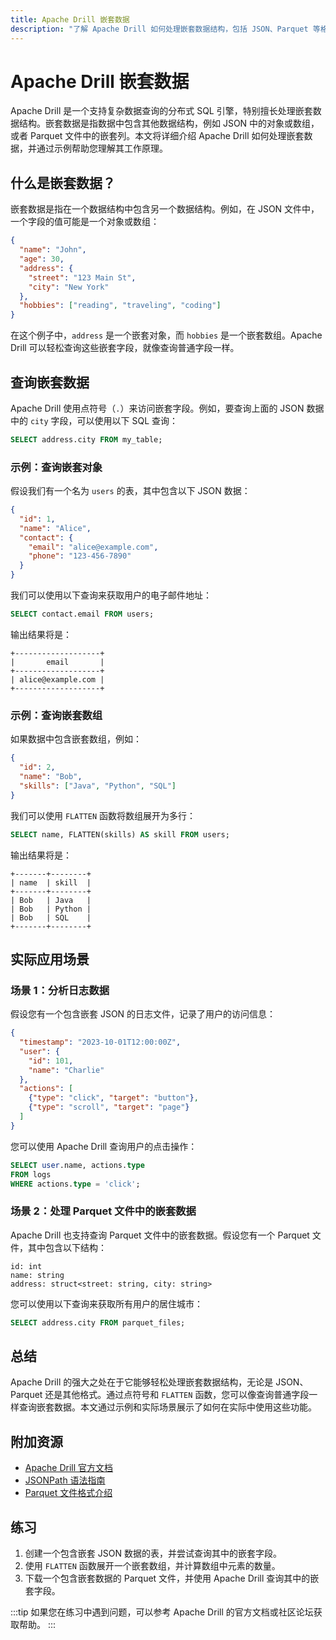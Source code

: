 ```yaml
---
title: Apache Drill 嵌套数据
description: "了解 Apache Drill 如何处理嵌套数据结构，包括 JSON、Parquet 等格式中的嵌套字段。本文将通过示例和实际案例帮助初学者掌握嵌套数据的概念和应用。"
---
```


# Apache Drill 嵌套数据

Apache Drill 是一个支持复杂数据查询的分布式 SQL 引擎，特别擅长处理嵌套数据结构。嵌套数据是指数据中包含其他数据结构，例如 JSON 中的对象或数组，或者 Parquet 文件中的嵌套列。本文将详细介绍 Apache Drill 如何处理嵌套数据，并通过示例帮助您理解其工作原理。

## 什么是嵌套数据？

嵌套数据是指在一个数据结构中包含另一个数据结构。例如，在 JSON 文件中，一个字段的值可能是一个对象或数组：

```json
{
  "name": "John",
  "age": 30,
  "address": {
    "street": "123 Main St",
    "city": "New York"
  },
  "hobbies": ["reading", "traveling", "coding"]
}
```

在这个例子中，`address` 是一个嵌套对象，而 `hobbies` 是一个嵌套数组。Apache Drill 可以轻松查询这些嵌套字段，就像查询普通字段一样。

## 查询嵌套数据

Apache Drill 使用点符号（`.`）来访问嵌套字段。例如，要查询上面的 JSON 数据中的 `city` 字段，可以使用以下 SQL 查询：

```sql
SELECT address.city FROM my_table;
```

### 示例：查询嵌套对象

假设我们有一个名为 `users` 的表，其中包含以下 JSON 数据：

```json
{
  "id": 1,
  "name": "Alice",
  "contact": {
    "email": "alice@example.com",
    "phone": "123-456-7890"
  }
}
```

我们可以使用以下查询来获取用户的电子邮件地址：

```sql
SELECT contact.email FROM users;
```

输出结果将是：

```
+-------------------+
|       email       |
+-------------------+
| alice@example.com |
+-------------------+
```

### 示例：查询嵌套数组

如果数据中包含嵌套数组，例如：

```json
{
  "id": 2,
  "name": "Bob",
  "skills": ["Java", "Python", "SQL"]
}
```

我们可以使用 `FLATTEN` 函数将数组展开为多行：

```sql
SELECT name, FLATTEN(skills) AS skill FROM users;
```

输出结果将是：

```
+-------+--------+
| name  | skill  |
+-------+--------+
| Bob   | Java   |
| Bob   | Python |
| Bob   | SQL    |
+-------+--------+
```

## 实际应用场景

### 场景 1：分析日志数据

假设您有一个包含嵌套 JSON 的日志文件，记录了用户的访问信息：

```json
{
  "timestamp": "2023-10-01T12:00:00Z",
  "user": {
    "id": 101,
    "name": "Charlie"
  },
  "actions": [
    {"type": "click", "target": "button"},
    {"type": "scroll", "target": "page"}
  ]
}
```

您可以使用 Apache Drill 查询用户的点击操作：

```sql
SELECT user.name, actions.type 
FROM logs 
WHERE actions.type = 'click';
```

### 场景 2：处理 Parquet 文件中的嵌套数据

Apache Drill 也支持查询 Parquet 文件中的嵌套数据。假设您有一个 Parquet 文件，其中包含以下结构：

```plaintext
id: int
name: string
address: struct<street: string, city: string>
```

您可以使用以下查询来获取所有用户的居住城市：

```sql
SELECT address.city FROM parquet_files;
```

## 总结

Apache Drill 的强大之处在于它能够轻松处理嵌套数据结构，无论是 JSON、Parquet 还是其他格式。通过点符号和 `FLATTEN` 函数，您可以像查询普通字段一样查询嵌套数据。本文通过示例和实际场景展示了如何在实际中使用这些功能。

## 附加资源

- [Apache Drill 官方文档](https://drill.apache.org/docs/)
- [JSONPath 语法指南](https://goessner.net/articles/JsonPath/)
- [Parquet 文件格式介绍](https://parquet.apache.org/documentation/latest/)

## 练习

1. 创建一个包含嵌套 JSON 数据的表，并尝试查询其中的嵌套字段。
2. 使用 `FLATTEN` 函数展开一个嵌套数组，并计算数组中元素的数量。
3. 下载一个包含嵌套数据的 Parquet 文件，并使用 Apache Drill 查询其中的嵌套字段。

:::tip
如果您在练习中遇到问题，可以参考 Apache Drill 的官方文档或社区论坛获取帮助。
:::